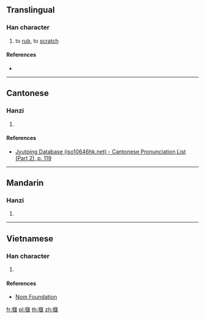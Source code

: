 {{character info/new}}
{{also|㧟}}
==Translingual==

===Han character===
{{Han char|rn=64|rad=手|as=13|sn=16|four=|canj=QSEG,XQSEG|ids=⿰扌匯}}

# to [[rub]], to [[scratch]]

====References====
* {{Han ref|kx=0458.320|dkj=12823|dj=0807.190|hdz=31967.090|uh=64D3|ud=25811}}

----

==Cantonese==

===Hanzi===
{{yue-hanzi|jyut=kwaai5|y=kwaai5|sim=㧟}}

# {{defn|lang=yue|sort=手13}}

====References====
* [http://www.iso10646hk.net/jp/document/download.jsp Jyutping Database (iso10646hk.net) - Cantonese Pronunciation List (Part 2), p. 119]

----

==Mandarin==

===Hanzi===
{{cmn-hanzi|sim=㧟|pin=[[kuǎi]] ([[kuai3]])|wg=k'uai<sup>3</sup>}}

# {{defn|lang=cmn|sort=手13}}

----

==Vietnamese==

===Han character===
{{vi-hantu|rs=手13|hối}}

# {{defn|lang=vi|sort=手13}}

====References====
* [http://nomfoundation.org/common/nom_details.php?codepoint=64d3 Nom Foundation]

[[fr:擓]]
[[pl:擓]]
[[th:擓]]
[[zh:擓]]